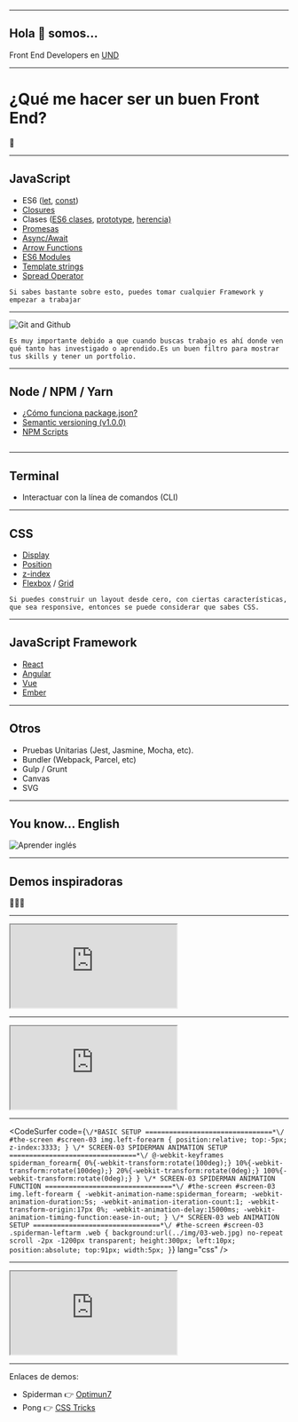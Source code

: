 

<Head>
  <link rel="shortcut icon" href="/public/favicon.ico" type="image/x-icon" />
  <title>Front End Adventures - UND</title>
</Head>

<Cover />

---

## Hola 👋 somos...

Front End Developers en [UND](https://github.com/und-tech)

<AboutUs />

---

# ¿Qué me hacer ser un buen Front End?
<div style={{fontSize:'3em', marginTop: '50px'}}>🤔</div>

---


## JavaScript

<ul style={{textAlign: 'left'}}>
  <li>ES6 (<a href="https://developer.mozilla.org/es/docs/Web/JavaScript/Referencia/Sentencias/let">let</a>, <a href="https://developer.mozilla.org/es/docs/Web/JavaScript/Referencia/Sentencias/const">const</a>)</li>
  <Appear>
    <li><a href="https://developer.mozilla.org/es/docs/Web/JavaScript/Closures">Closures</a></li>
    <li>Clases (<a href="http://es6-features.org/#ClassDefinition">ES6 clases</a>, <a href="https://tylermcginnis.com/beginners-guide-to-javascript-prototype/">prototype</a>, <a href="https://javascript.info/prototype-inheritance">herencia)</a></li>
    <li><a href="https://developer.mozilla.org/es/docs/Web/JavaScript/Referencia/Objetos_globales/Promise">Promesas</a></li>
    <li><a href="https://javascript.info/async-await">Async/Await</a></li>
    <li><a href="https://developer.mozilla.org/es/docs/Web/JavaScript/Referencia/Funciones/Arrow_functions">Arrow Functions</a></li>
    <li><a href="http://exploringjs.com/es6/ch_modules.html">ES6 Modules</a></li>
    <li><a href="https://developer.mozilla.org/es/docs/Web/JavaScript/Referencia/template_strings">Template strings</a></li>
    <li><a href="https://developer.mozilla.org/es/docs/Web/JavaScript/Referencia/Operadores/Spread_operator">Spread Operator</a></li>
  </Appear>
</ul>

```notes
Si sabes bastante sobre esto, puedes tomar cualquier Framework y empezar a trabajar
```
---

![Git and Github](https://cdn-images-1.medium.com/max/2600/1*qwFrTMnFkcd3U9rFKwwacw.png)

```notes
Es muy importante debido a que cuando buscas trabajo es ahí donde ven qué tanto has investigado o aprendido.Es un buen filtro para mostrar tus skills y tener un portfolio.
```

---


## Node / NPM / Yarn

<ul style={{textAlign: 'left'}}>
  <Appear>
    <li><a href="https://medium.com/noders/t%C3%BA-yo-y-package-json-9553929fb2e3">¿Cómo funciona package.json?</a></li>
    <li><a href="https://semver.org/">Semantic versioning (v1.0.0)</a></li>
    <li><a href="https://css-tricks.com/why-npm-scripts/">NPM Scripts</a></li>
  </Appear>
</ul>

```notes
```

---


## Terminal

- Interactuar con la línea de comandos (CLI)

---


## CSS

<ul style={{textAlign: 'left'}}>
  <Appear>
    <li><a href="https://css-tricks.com/almanac/properties/d/display/">Display</a></li>
    <li><a href="https://css-tricks.com/almanac/properties/p/position/">Position</a></li>
    <li><a href="https://css-tricks.com/almanac/properties/z/z-index/">z-index</a></li>
    <li><a href="https://css-tricks.com/snippets/css/a-guide-to-flexbox/" target="_blank">Flexbox</a> / <a href="https://css-tricks.com/snippets/css/complete-guide-grid/" target="_blank">Grid</a></li>
  </Appear>
</ul>

```notes
Si puedes construir un layout desde cero, con ciertas características, que sea responsive, entonces se puede considerar que sabes CSS.
```

---


## JavaScript Framework

<ul style={{textAlign: 'left'}}>
  <Appear>
    <li><a href="https://reactjs.org/">React</a></li>
    <li><a href="https://angular.io/">Angular</a></li>
    <li><a href="https://vuejs.org/">Vue</a></li>
    <li><a href="https://www.emberjs.com/">Ember</a></li>
  </Appear>
</ul>

---

## Otros

- Pruebas Unitarias (Jest, Jasmine, Mocha, etc).
- Bundler (Webpack, Parcel, etc)
- Gulp / Grunt
- Canvas
- SVG

---

## You know... English

![Aprender inglés](/public/english-meme.jpg)

---

## Demos inspiradoras
<div style={{fontSize:'3em', marginTop: '50px'}}>🦄🦄🦄</div>

---

<Demo>
  <iframe src="https://codepen.io/erikfloresq/full/CcKsh" style={{height: '100%'}}></iframe>
</Demo>

---

<Demo>
  <iframe src="http://www.optimum7.com/css3-man/animation.html" style={{height: '100%'}}></iframe>
</Demo>

---


<CodeSurfer
  code={`
    \/*BASIC SETUP
    ================================*\/
    #the-screen #screen-03 img.left-forearm {
      position:relative;
      top:-5px;
      z-index:3333;
    }
    \/* SCREEN-03 SPIDERMAN ANIMATION SETUP
    ================================*\/
    @-webkit-keyframes spiderman_forearm{
    0%{-webkit-transform:rotate(100deg);}
    10%{-webkit-transform:rotate(100deg);}
    20%{-webkit-transform:rotate(0deg);}
    100%{-webkit-transform:rotate(0deg);}
    }
    \/* SCREEN-03 SPIDERMAN ANIMATION FUNCTION
    ================================*\/
    #the-screen #screen-03 img.left-forearm {
    -webkit-animation-name:spiderman_forearm;
    -webkit-animation-duration:5s;
    -webkit-animation-iteration-count:1;
    -webkit-transform-origin:17px 0%;
    -webkit-animation-delay:15000ms;
    -webkit-animation-timing-function:ease-in-out;
    }
    \/* SCREEN-03 web ANIMATION SETUP
    ================================*\/
    #the-screen #screen-03 .spiderman-leftarm .web {
      background:url(../img/03-web.jpg) no-repeat scroll -2px -1200px transparent;
      height:300px;
      left:10px;
      position:absolute;
      top:91px;
      width:5px;
    }
  `}
  lang="css"
/>


---

<Demo>
  <iframe src="https://codepen.io/wout/full/WpzNVE" style={{height: '100%'}}></iframe>
</Demo>

---

Enlaces de demos:

- Spiderman 👉 [Optimun7](https://www.optimum7.com/blog/web-development/pure-css3-spiderman-ipad-cartoon-jquery-html5-no-flash.html)
- Pong 👉 [CSS Tricks](https://css-tricks.com/pong-svg-js/)